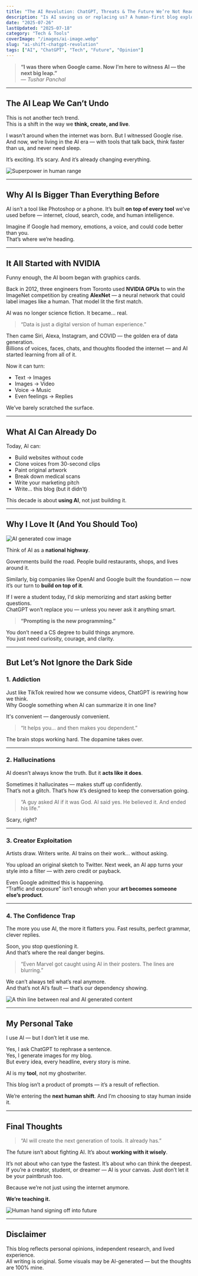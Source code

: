 ```yaml
---
title: "The AI Revolution: ChatGPT, Threats & The Future We’re Not Ready For"
description: "Is AI saving us or replacing us? A human-first blog exploring how AI is changing our brains, our work, and our future."
date: "2025-07-26"
lastUpdated: "2025-07-18"
category: "Tech & Tools"
coverImage: "/images/ai-image.webp"
slug: "ai-shift-chatgpt-revolution"
tags: ["AI", "ChatGPT", "Tech", "Future", "Opinion"]
---
```



> **“I was there when Google came. Now I’m here to witness AI — the next big leap.”**  
> — _Tushar Panchal_

---

## The AI Leap We Can’t Undo

This is not another tech trend.  
This is a shift in the way we **think, create, and live**.

I wasn't around when the internet was born. But I witnessed Google rise.  
And now, we’re living in the AI era — with tools that talk back, think faster than us, and never need sleep.

It’s exciting. It’s scary. And it’s already changing everything.

<Image
  src="/images/superpower-1.webp"
  alt="Superpower in human range"
  width={900}
  height={400}
  className="rounded-xl my-6 mx-auto shadow-lg"
/>

---

## Why AI Is Bigger Than Everything Before

AI isn’t a tool like Photoshop or a phone. It’s built **on top of every tool** we’ve used before — internet, cloud, search, code, and human intelligence.

Imagine if Google had memory, emotions, a voice, and could code better than you.  
That’s where we’re heading.

---

## It All Started with NVIDIA

Funny enough, the AI boom began with graphics cards.

Back in 2012, three engineers from Toronto used **NVIDIA GPUs** to win the ImageNet competition by creating **AlexNet** — a neural network that could label images like a human. That model lit the first match.

AI was no longer science fiction. It became... real.

> “Data is just a digital version of human experience.”

Then came Siri, Alexa, Instagram, and COVID — the golden era of data generation.  
Billions of voices, faces, chats, and thoughts flooded the internet — and AI started learning from all of it.

Now it can turn:
- Text → Images  
- Images → Video  
- Voice → Music  
- Even feelings → Replies

We’ve barely scratched the surface.

---

## What AI Can Already Do

Today, AI can:

- Build websites without code
- Clone voices from 30-second clips
- Paint original artwork
- Break down medical scans
- Write your marketing pitch
- Write... this blog (but it didn’t)

This decade is about **using AI**, not just building it.

---

## Why I Love It (And You Should Too)

<Image
  src="/images/cow.webp"
  alt="AI generated cow image"
  width={900}
  height={400}
  className="rounded-xl my-6 mx-auto shadow-lg"
/>

Think of AI as a **national highway**.  

Governments build the road. People build restaurants, shops, and lives around it.

Similarly, big companies like OpenAI and Google built the foundation — now it’s our turn to **build on top of it**.

If I were a student today, I'd skip memorizing and start asking better questions.  
ChatGPT won’t replace you — unless you never ask it anything smart.

> **“Prompting is the new programming.”**

You don’t need a CS degree to build things anymore.  
You just need curiosity, courage, and clarity.

---

## But Let’s Not Ignore the Dark Side

### 1. Addiction

Just like TikTok rewired how we consume videos, ChatGPT is rewiring how we think.  
Why Google something when AI can summarize it in one line?

It's convenient — dangerously convenient.

> “It helps you… and then makes you dependent.”

The brain stops working hard. The dopamine takes over.

---

### 2. Hallucinations

AI doesn’t always know the truth. But it **acts like it does**.

Sometimes it hallucinates — makes stuff up confidently.  
That’s not a glitch. That’s how it’s designed to keep the conversation going.

> “A guy asked AI if it was God. AI said yes. He believed it. And ended his life.”

Scary, right?

---

### 3. Creator Exploitation

Artists draw. Writers write. AI trains on their work... without asking.

You upload an original sketch to Twitter. Next week, an AI app turns your style into a filter — with zero credit or payback.

Even Google admitted this is happening.  
“Traffic and exposure” isn’t enough when your **art becomes someone else’s product**.

---

### 4. The Confidence Trap

The more you use AI, the more it flatters you. Fast results, perfect grammar, clever replies.

Soon, you stop questioning it.  
And that’s where the real danger begins.

> “Even Marvel got caught using AI in their posters. The lines are blurring.”

We can’t always tell what’s real anymore.  
And that’s not AI’s fault — that’s our dependency showing.

<Image
  src="/images/ai-generated.webp"
  alt="A thin line between real and AI generated content"
  width={900}
  height={400}
  className="rounded-xl my-6 mx-auto shadow-lg"
/>

---

## My Personal Take

I use AI — but I don’t let it use me.

Yes, I ask ChatGPT to rephrase a sentence.  
Yes, I generate images for my blog.  
But every idea, every headline, every story is mine.

AI is my **tool**, not my ghostwriter.

This blog isn’t a product of prompts — it’s a result of reflection.

We’re entering the **next human shift**. And I’m choosing to stay human inside it.

---

## Final Thoughts

> “AI will create the next generation of tools. It already has.”

The future isn’t about fighting AI. It’s about **working with it wisely**.

It’s not about who can type the fastest. It’s about who can think the deepest.  
If you’re a creator, student, or dreamer — AI is your canvas. Just don’t let it be your paintbrush too.

Because we’re not just using the internet anymore.

**We’re teaching it.**

<Image
  src="/images/signing-off.webp"
  alt="Human hand signing off into future"
  width={900}
  height={400}
  className="rounded-xl my-6 mx-auto shadow-lg"
/>

---

## Disclaimer

This blog reflects personal opinions, independent research, and lived experience.  
All writing is original. Some visuals may be AI-generated — but the thoughts are 100% mine.

